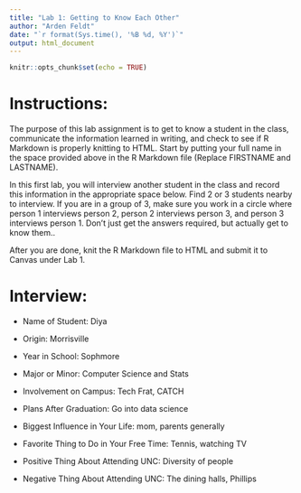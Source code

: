 ```yaml
---
title: "Lab 1: Getting to Know Each Other"
author: "Arden Feldt"
date: "`r format(Sys.time(), '%B %d, %Y')`"
output: html_document
---
```


```r
knitr::opts_chunk$set(echo = TRUE)
```

# Instructions:

The purpose of this lab assignment is to get to know a student in the class, communicate the information learned in writing, and check to see if R Markdown is properly knitting to HTML. Start by putting your full name in the space provided above in the R Markdown file (Replace FIRSTNAME and LASTNAME).

In this first lab, you will interview another student in the class and record this information in the appropriate space below. Find 2 or 3 students nearby to interview. If you are in a group of 3, make sure you work in a circle where person 1 interviews person 2, person 2 interviews person 3, and person 3 interviews person 1. Don't just get the answers required, but actually get to know them..

After you are done, knit the R Markdown file to HTML and submit it to Canvas under Lab 1.

# Interview:

- Name of Student: Diya

- Origin: Morrisville

- Year in School: Sophmore

- Major or Minor: Computer Science and Stats

- Involvement on Campus: Tech Frat, CATCH

- Plans After Graduation: Go into data science

- Biggest Influence in Your Life: mom, parents generally

- Favorite Thing to Do in Your Free Time: Tennis, watching TV

- Positive Thing About Attending UNC: Diversity of people

- Negative Thing About Attending UNC: The dining halls, Phillips